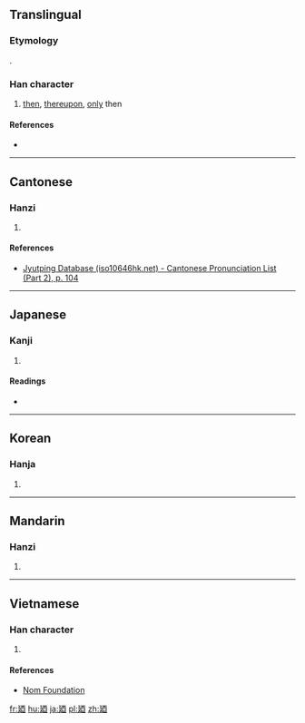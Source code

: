 {{also|乃|迺}}
==Translingual==
===Etymology===
{{Han simp|迺|f=辶|t=廴}}.

===Han character===
{{Han char|rn=54|rad=廴|as=06|sn=9|four=11400|canj=弓大一金田 (NKMCW)|ids=⿺[[廴]][[西]]}}

# [[then]], [[thereupon]], [[only]] then

====References====
* {{Han ref|kx=0353.051|dkj=09576|dj=0668.020|hdz=10404.080|uh=5EFC|ud=24316}}

----

==Cantonese==

===Hanzi===
{{yue-hanzi|jyut=[[naai5]], [[laai5]]|y=naai5, laai5}}

# {{defn|lang=yue|sort=廴06}}

====References====
* [http://www.iso10646hk.net/jp/document/download.jsp Jyutping Database (iso10646hk.net) - Cantonese Pronunciation List (Part 2), p. 104]

----

==Japanese==

===Kanji===
{{ja-kanji|grade=|rs=廴06}}

# {{defn|lang=ja|sort=廴06}}

====Readings====
* {{ja-readings|on=[[だい]] (dai), [[ない]] (nai)|kun=[[すなわち]] (sunawachi), [[の]] (no)}}

----

==Korean==

===Hanja===
{{ko-hanja|hangeul=내|rv=nae|mr=nae}}

# {{defn|lang=ko|sort=廴06}}

----

==Mandarin==

===Hanzi===
{{cmn-hanzi|pin=[[nǎi]] ([[nai3]])|wg=nai<sup>3</sup>}}

# {{defn|lang=cmn|sort=廴06}}

----

==Vietnamese==

===Han character===
{{vi-readings|rs=廴06| hanviet = nãi}}

# {{defn|lang=vi|sort=廴06}}

====References====
*[http://nomfoundation.org/common/nom_details.php?codepoint=5efc Nom Foundation]

[[fr:廼]]
[[hu:廼]]
[[ja:廼]]
[[pl:廼]]
[[zh:廼]]